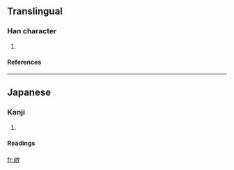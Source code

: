 ==Translingual==
===Han character===
{{Han char|rn=46|rad=山|as=05|sn=8|four=|canj=山戈廿 (UIT)}}
# {{defn|Han|sort=山05}}
====References====
{{Han ref|kx=0310.071|hdz=10769.081|uh=5CC5|ud=23749}}
----
==Japanese==
===Kanji===
{{ja-kanji|grade=|rs=山05}}
# {{defn|Japanese}} 
====Readings====
{{ja-readings|on=|kun=[[くら]] (kura)}}

[[fr:峅]]
